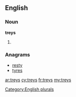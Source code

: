 ==English==

===Noun===
'''treys'''

# {{plural of|trey}}

===Anagrams===
* [[resty#English|resty]]
* [[tyres#English|tyres]]

[[Category:English plurals]]

[[ar:treys]]
[[cy:treys]]
[[fr:treys]]
[[my:treys]]